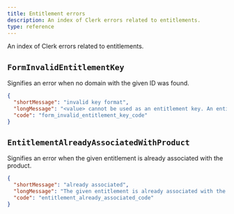 ```yaml
---
title: Entitlement errors
description: An index of Clerk errors related to entitlements.
type: reference
---
```


An index of Clerk errors related to entitlements.

## `FormInvalidEntitlementKey`

Signifies an error when no domain with the given ID was found.

```json
{
  "shortMessage": "invalid key format",
  "longMessage": "<value> cannot be used as an entitlement key. An entitlement key should have the following format: <scope>:<feature> Both `scope` and `feature` should only contain alphanumeric characters without any spaces.",
  "code": "form_invalid_entitlement_key_code"
}
```

## <code>EntitlementAlready<wbr />AssociatedWithProduct</code>

Signifies an error when the given entitlement is already associated with the product.

```json
{
  "shortMessage": "already associated",
  "longMessage": "The given entitlement is already associated with the product.",
  "code": "entitlement_already_associated_code"
}
```
